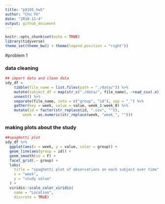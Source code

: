 ```yaml
---
title: "p8105_hw5"
author: "Chu YU"
date: "2018-11-4"
output: github_document
---
```


```r
knitr::opts_chunk$set(echo = TRUE)
library(tidyverse)
theme_set(theme_bw() + theme(legend.position = "right"))
```

#problem 1

### data cleaning
```r
## import data and clean data
sdy_df = 
    tibble(file_name = list.files(path = "./data/")) %>% 
    mutate(subject_df = map(str_c("./data/", file_name), ~read_csv(.x))) %>% 
    unnest() %>%
    separate(file_name, into = c("group", "id"), sep = "_") %>% 
    gather(key = week, value = value, week_1:week_8) %>% 
    mutate(id = factor(str_replace(id, ".csv", "")),
        week = as.numeric(str_replace(week, "week_", "")))

```

### making plots about the study
```r
##spaghetti plot 
sdy_df %>%
  ggplot(aes(x = week, y = value, color = group)) +
  geom_line(aes(group = id)) +
  geom_smooth(se = F) +
  facet_grid(.~ group) +
  labs(
    title = "spaghetti plot of observations on each subject over time",
    x = "week",
    y = "study value"
  ) +
  viridis::scale_color_viridis(
    name = "Location", 
    discrete = TRUE)
  
  
```


